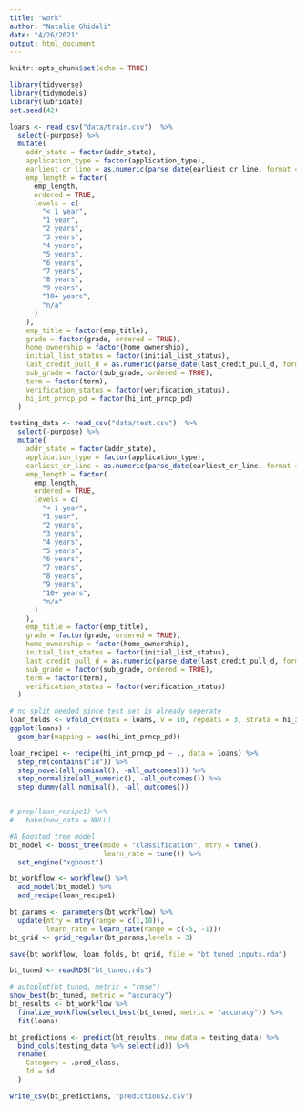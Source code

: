 ```yaml
---
title: "work"
author: "Natalie Ghidali"
date: "4/26/2021"
output: html_document
---
```


```r
knitr::opts_chunk$set(echo = TRUE)
```

```r
library(tidyverse)
library(tidymodels)
library(lubridate)
set.seed(42)
```

```r
loans <- read_csv("data/train.csv")  %>%
  select(-purpose) %>%
  mutate(
    addr_state = factor(addr_state),
    application_type = factor(application_type),
    earliest_cr_line = as.numeric(parse_date(earliest_cr_line, format = "%b-%Y")),
    emp_length = factor(
      emp_length,
      ordered = TRUE,
      levels = c(
        "< 1 year",
        "1 year",
        "2 years",
        "3 years",
        "4 years",
        "5 years",
        "6 years",
        "7 years",
        "8 years",
        "9 years",
        "10+ years",
        "n/a"
      )
    ),
    emp_title = factor(emp_title),
    grade = factor(grade, ordered = TRUE),
    home_ownership = factor(home_ownership),
    initial_list_status = factor(initial_list_status),
    last_credit_pull_d = as.numeric(parse_date(last_credit_pull_d, format = "%b-%Y")),
    sub_grade = factor(sub_grade, ordered = TRUE),
    term = factor(term),
    verification_status = factor(verification_status),
    hi_int_prncp_pd = factor(hi_int_prncp_pd)
  )
```

```r
testing_data <- read_csv("data/test.csv")  %>%
  select(-purpose) %>%
  mutate(
    addr_state = factor(addr_state),
    application_type = factor(application_type),
    earliest_cr_line = as.numeric(parse_date(earliest_cr_line, format = "%b-%Y")),
    emp_length = factor(
      emp_length,
      ordered = TRUE,
      levels = c(
        "< 1 year",
        "1 year",
        "2 years",
        "3 years",
        "4 years",
        "5 years",
        "6 years",
        "7 years",
        "8 years",
        "9 years",
        "10+ years",
        "n/a"
      )
    ),
    emp_title = factor(emp_title),
    grade = factor(grade, ordered = TRUE),
    home_ownership = factor(home_ownership),
    initial_list_status = factor(initial_list_status),
    last_credit_pull_d = as.numeric(parse_date(last_credit_pull_d, format = "%b-%Y")),
    sub_grade = factor(sub_grade, ordered = TRUE),
    term = factor(term),
    verification_status = factor(verification_status)
  )
```

```r
# no split needed since test set is already seperate
loan_folds <- vfold_cv(data = loans, v = 10, repeats = 3, strata = hi_int_prncp_pd)
ggplot(loans) +
  geom_bar(mapping = aes(hi_int_prncp_pd))
```

```r
loan_recipe1 <- recipe(hi_int_prncp_pd ~ ., data = loans) %>%
  step_rm(contains("id")) %>%
  step_novel(all_nominal(), -all_outcomes()) %>% 
  step_normalize(all_numeric(), -all_outcomes()) %>%
  step_dummy(all_nominal(), -all_outcomes()) 


# prep(loan_recipe1) %>%
#   bake(new_data = NULL)
```

```r
#A Boosted tree model
bt_model <- boost_tree(mode = "classification", mtry = tune(),
                       learn_rate = tune()) %>%
  set_engine("xgboost")

bt_workflow <- workflow() %>% 
  add_model(bt_model) %>% 
  add_recipe(loan_recipe1)

bt_params <- parameters(bt_workflow) %>%
  update(mtry = mtry(range = c(1,18)),
         learn_rate = learn_rate(range = c(-5, -1)))
bt_grid <- grid_regular(bt_params,levels = 3)

save(bt_workflow, loan_folds, bt_grid, file = "bt_tuned_inputs.rda")

```

```r
bt_tuned <- readRDS("bt_tuned.rds")
```

```r
# autoplot(bt_tuned, metric = "rmse")
show_best(bt_tuned, metric = "accuracy")
bt_results <- bt_workflow %>% 
  finalize_workflow(select_best(bt_tuned, metric = "accuracy")) %>%
  fit(loans)
```
```r
bt_predictions <- predict(bt_results, new_data = testing_data) %>%
  bind_cols(testing_data %>% select(id)) %>%
  rename(
    Category = .pred_class,
    Id = id
  )

write_csv(bt_predictions, "predictions2.csv")
```


